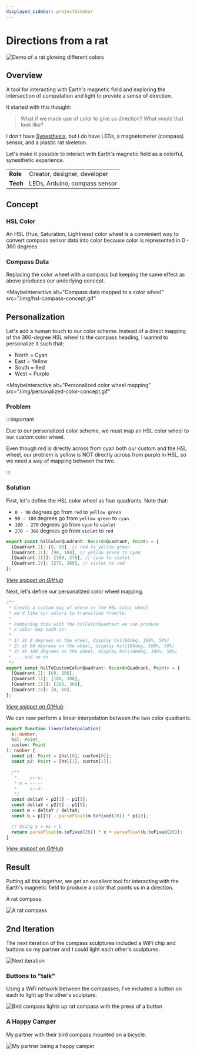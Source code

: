 ```yaml
---
displayed_sidebar: projectSidebar
---
```



# Directions from a rat

![Demo of a rat glowing different colors](./_img/directions-from-a-rat.gif)

## Overview

A tool for interacting with Earth's magnetic field and exploring the intersection of computation and light to provide a sense of direction.

It started with this thought:

> What if we made use of color to give us direction?
> What would that look like?

I don't have [Synesthesia](https://en.wikipedia.org/wiki/Synesthesia), but I do have LEDs, a magnetometer (compass) sensor, and a plastic rat skeleton.

Let's make it possible to interact with Earth's magnetic field as a colorful, synesthetic experience.

<table>
  <tr>
    <td>
      <b>Role</b>
    </td>
    <td>Creator, designer, developer</td>
  </tr>
  <tr>
    <td>
      <b>Tech</b>
    </td>
    <td>LEDs, Arduino, compass sensor</td>
  </tr>
</table>

## Concept

### HSL Color

An HSL (Hue, Saturation, Lightness) color wheel is a convenient way to convert compass sensor data into color because color is represented in 0 - 360 degrees.

<MaybeInteractive alt="Color wheel concept" src="/img/hsl-color-concept.gif">
  <ColorWheel showDegrees />
</MaybeInteractive>

### Compass Data

Replacing the color wheel with a compass but keeping the same effect as above produces our underlying concept.

<MaybeInteractive
  alt="Compass data mapped to a color wheel"
  src="/img/hsl-compass-concept.gif"
>
  <ColorWheel isCompass showDegrees />
</MaybeInteractive>

## Personalization

Let's add a human touch to our color scheme. Instead of a direct mapping of the 360-degree HSL wheel to the compass heading, I wanted to personalize it such that:

- North = Cyan
- East = Yellow
- South = Red
- West = Purple

<MaybeInteractive
  alt="Personalized color wheel mapping"
  src="/img/personalized-color-concept.gif"
>
  <ColorWheel personalized showDegrees />
</MaybeInteractive>

### Problem

:::important

Due to our personalized color scheme, we must map an HSL color wheel to our custom color wheel.

Even though red is directly across from cyan both our custom and the HSL wheel, our problem is yellow is NOT directly across from purple in HSL, so we need a way of mapping between the two.

:::

### Solution

First, let's define the HSL color wheel as four quadrants. Note that:

- `0 - 90` degrees go from `red` to `yellow green`
- `90 - 180` degrees go from `yellow green` to `cyan`
- `180 - 270` degrees go from `cyan` to `violet`
- `270 - 360` degrees go from `violet` to `red`

```ts
export const hslColorQuadrant: Record<Quadrant, Point> = {
  [Quadrant.I]: [0, 90], // red to yellow green
  [Quadrant.II]: [90, 180], // yellow green to cyan
  [Quadrant.III]: [180, 270], // cyan to violet
  [Quadrant.IV]: [270, 360], // violet to red
};
```

[_View snippet on GitHub_](https://github.com/r3dcrosse/mrwayman/blob/6584adde6d2feaee291b17e78fe9b28621947083/src/components/ColorWheel/utils.ts#L22)

Next, let's define our personalized color wheel mapping.

```ts
/**
 * Create a custom map of where on the HSL color wheel
 * we'd like our colors to transition from/to.
 *
 * Combining this with the hslColorQuadrant we can produce
 * a color map such as:
 *
 * 1) at 0 degrees on the wheel, display hsl(60deg, 100%, 50%)
 * 2) at 90 degrees on the wheel, display hsl(180deg, 100%, 50%)
 * 3) at 180 degrees on the wheel, display hsl(280deg, 100%, 50%)
 * ... and so on
 */
export const hslToCustomColorQuadrant: Record<Quadrant, Point> = {
  [Quadrant.I]: [60, 180],
  [Quadrant.II]: [180, 280],
  [Quadrant.III]: [280, 360],
  [Quadrant.IV]: [0, 60],
};
```

[_View snippet on GitHub_](https://github.com/r3dcrosse/mrwayman/blob/6584adde6d2feaee291b17e78fe9b28621947083/src/components/ColorWheel/utils.ts#L41)

We can now perform a linear interpolation between the two color quadrants.

```ts
export function linearInterpolation(
  x: number,
  hsl: Point,
  custom: Point
): number {
  const p1: Point = [hsl[0], custom[0]];
  const p2: Point = [hsl[1], custom[1]];

  /**
   *     y₂-y₁
   * m = -----
   *     x₂-x₁
   */
  const deltaY = p2[1] - p1[1];
  const deltaX = p2[0] - p1[0];
  const m = deltaY / deltaX;
  const b = p1[1] - parseFloat(m.toFixed(20)) * p1[0];

  // Using y = mx + b
  return parseFloat(m.toFixed(20)) * x + parseFloat(b.toFixed(20));
}
```

[_View snippet on GitHub_](https://github.com/r3dcrosse/mrwayman/blob/6584adde6d2feaee291b17e78fe9b28621947083/src/components/ColorWheel/utils.ts#L64)

## Result

Putting all this together, we get an excellent tool for interacting with the Earth's magnetic field to produce a color that points us in a direction.

A rat compass.

![A rat compass](./_img/rat_compass_small.gif)

## 2nd Iteration

The next iteration of the compass sculptures included a WiFi chip and buttons so my partner and I could light each other's sculptures.

![Next iteration](./_img/next_iteration.gif)

### Buttons to "talk"

Using a WiFi network between the compasses, I've included a button on each to light up the other's sculpture.

![Bird compass lights up rat compass with the press of a button](./_img/rat_compass_2.gif)

### A Happy Camper

My partner with their bird compass mounted on a bicycle.

![My partner being a happy camper](./_img/happy_camper.jpg)
